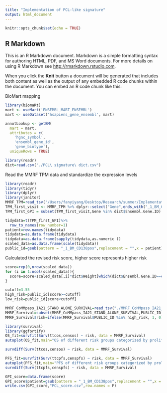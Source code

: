 ```yaml
---
title: "Implementation of PCL-like signature"
output: html_document
---
```


```r
knitr::opts_chunk$set(echo = TRUE)
```

## R Markdown

This is an R Markdown document. Markdown is a simple formatting syntax for authoring HTML, PDF, and MS Word documents. For more details on using R Markdown see <http://rmarkdown.rstudio.com>.

When you click the **Knit** button a document will be generated that includes both content as well as the output of any embedded R code chunks within the document. You can embed an R code chunk like this:


BioMart mapping
```r
library(biomaRt) 
mart <- useMart('ENSEMBL_MART_ENSEMBL')
mart <- useDataset('hsapiens_gene_ensembl', mart)

annotLookup <- getBM(
  mart = mart,
  attributes = c(
    'hgnc_symbol',
    'ensembl_gene_id',
    'gene_biotype'),
  uniqueRows = TRUE)
```

```r
library(readr)
dict=read.csv("./PCL\ signature\ dict.csv")

```


Read the MMRF TPM data and standardize the expression levels
```r
library(readr)
library(tidyr)
library(dplyr)
library(janitor)
MMRF_TPM=read_tsv("/Users/fanyiyang/Desktop/Research/summer/Implementation\ of\ risk\ models/MMRF_TPM.tsv")
TPM_first_visit <- MMRF_TPM %>% dplyr::select("Gene",ends_with("_1_BM_CD138pos"))
TPM_first_GPI = subset(TPM_first_visit,Gene %in% dict$Ensembl.Gene.ID)

tidydata=t(TPM_first_GPI)%>%
  row_to_names(row_number=1)
patient=row.names(tidydata)
tidydata=as.data.frame(tidydata)
tidydata=as.data.frame(sapply(tidydata,as.numeric ))
scaled_data=as.data.frame(scale(tidydata))
public_id=gsub(pattern = "_1_BM_CD138pos",replacement = "",x = patient)
```

Calculated the revised risk score, higher score represents higher risk
```r
score=rep(0,nrow(scaled_data))
for (i in 1:ncol(scaled_data)){
  score=score+scaled_data[,i]*dict$Weight[which(dict$Ensembl.Gene.ID==colnames(scaled_data)[i])]
}
```

```r
cutoff=3.55
high_risk=public_id[score>=cutoff]
low_risk=public_id[score<cutoff]
```


```r
MMRF_CoMMpass_IA21_STAND_ALONE_SURVIVAL=read_tsv("./MMRF_CoMMpass_IA21_STAND_ALONE_SURVIVAL.tsv")
MMRF_Survival=subset(MMRF_CoMMpass_IA21_STAND_ALONE_SURVIVAL,PUBLIC_ID %in% high_risk | PUBLIC_ID %in% low_risk)
MMRF_Survival$risk=ifelse(MMRF_Survival$PUBLIC_ID %in% high_risk, 1, 0) #risk=1 represents high risk
```

```r
library(survival)
library(ggfortify)
OS_fit=survfit(Surv(ttcos,censos) ~ risk, data = MMRF_Survival)
autoplot(OS_fit,main="OS of different risk groups categorized by proliferation index")
```
```r
survdiff(Surv(ttcos,censos) ~ risk, data = MMRF_Survival)
```


```r
PFS_fit=survfit(Surv(ttcpfs,censpfs) ~ risk, data = MMRF_Survival)
autoplot(PFS_fit,main="PFS of different risk groups categorized by proliferation index")
survdiff(Surv(ttcpfs,censpfs) ~ risk, data = MMRF_Survival)
```
```r
GPI_score=data.frame(score)
GPI_score$patient=gsub(pattern = "_1_BM_CD138pos",replacement = "",x = patient)
write.csv(GPI_score,"PCL_score.csv",row.names = F)
```
